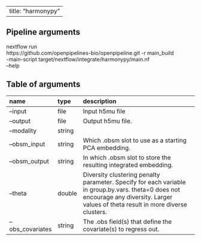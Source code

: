 
---
title: "harmonypy"
---

## Pipeline arguments

nextflow run \
https://github.com/openpipelines-bio/openpipeline.git -r main_build \
-main-script target/nextflow/integrate/harmonypy/main.nf \
--help

## Table of arguments

| name             | type   | description                                                                                                                                                                           |
|:-----------------|:-------|:--------------------------------------------------------------------------------------------------------------------------------------------------------------------------------------|
| --input          | file   | Input h5mu file                                                                                                                                                                       |
| --output         | file   | Output h5mu file.                                                                                                                                                                     |
| --modality       | string |                                                                                                                                                                                       |
| --obsm_input     | string | Which .obsm slot to use as a starting PCA embedding.                                                                                                                                  |
| --obsm_output    | string | In which .obsm slot to store the resulting integrated embedding.                                                                                                                      |
| --theta          | double | Diversity clustering penalty parameter. Specify for each variable in group.by.vars. theta=0 does not encourage any diversity. Larger values of theta result in more diverse clusters. |
| --obs_covariates | string | The .obs field(s) that define the covariate(s) to regress out.                                                                                                                        |